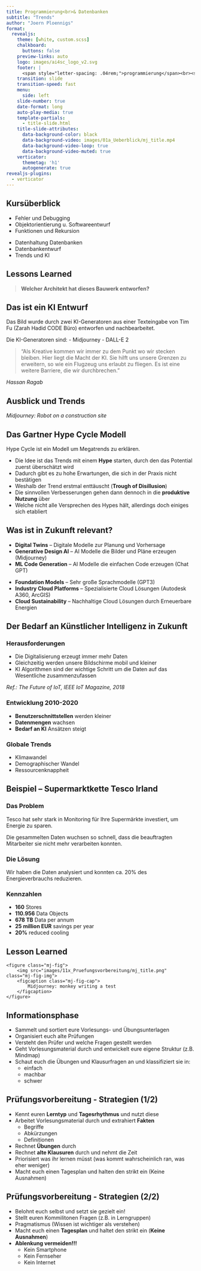 ```yaml
---
title: Programmierung<br>& Datenbanken
subtitle: "Trends"
author: "Joern Ploennigs"
format:
  revealjs:
    theme: [white, custom.scss]
    chalkboard: 
      buttons: false
    preview-links: auto
    logo: images/ai4sc_logo_v2.svg
    footer: |
      <span style="letter-spacing: .04rem;">programmierung</span><br><span style="letter-spacing: .0rem;">und datenbanken</span>
    transition: slide
    transition-speed: fast
    menu:
      side: left
    slide-number: true
    date-format: long
    auto-play-media: true
    template-partials:
      - title-slide.html 
    title-slide-attributes:
      data-background-color: black
      data-background-video: images/01a_Ueberblick/mj_title.mp4
      data-background-video-loop: true
      data-background-video-muted: true
    verticator:
      themetag: 'h1'
      autogenerate: true
revealjs-plugins:
  - verticator
---
```



## Kursüberblick

::: {.flex}
::: {.flex-item style="flex: 1;"}
- Fehler und Debugging
- Objektorientierung u. Softwareentwurf
- Funktionen und Rekursion
:::
::: {.flex-item style="flex: 1;"}
- Datenhaltung Datenbanken
- Datenbankentwurf
- Trends und KI
:::
:::



## Lessons Learned

> **Welcher Architekt hat dieses Bauwerk entworfen?**



## Das ist ein KI Entwurf

::: {.flex}
::: {.flex-item style="flex: 1;"}
Das Bild wurde durch zwei KI-Generatoren aus einer Texteingabe von Tim Fu (Zarah Hadid CODE Büro) entworfen und nachbearbeitet.

Die KI-Generatoren sind:
- Midjourney 
- DALL-E 2
:::
::: {.flex-item style="flex: 1;"}
> "Als Kreative kommen wir immer zu dem Punkt wo wir stecken bleiben. Hier liegt die Macht der KI. Sie hilft uns unsere Grenzen zu erweitern, so wie ein Flugzeug uns erlaubt zu fliegen. Es ist eine weitere Barriere, die wir durchbrechen."

*Hassan Ragab*
:::
:::



## Ausblick und Trends

*Midjourney: Robot on a construction site*



## Das Gartner Hype Cycle Modell

Hype Cycle ist ein Modell um Megatrends zu erklären.

::: {.incremental}
- Die Idee ist das Trends mit einem **Hype** starten, durch den das Potential zuerst überschätzt wird
- Dadurch gibt es zu hohe Erwartungen, die sich in der Praxis nicht bestätigen
- Weshalb der Trend erstmal enttäuscht (**Trough of Disillusion**)
- Die sinnvollen Verbesserungen gehen dann dennoch in die **produktive Nutzung** über
- Welche nicht alle Versprechen des Hypes hält, allerdings doch einiges sich etabliert
:::



## Was ist in Zukunft relevant?

::: {.flex}
::: {.flex-item style="flex: 1;"}
- **Digital Twins** – Digitale Modelle zur Planung und Vorhersage
- **Generative Design AI** – AI Modelle die Bilder und Pläne erzeugen (Midjourney)
- **ML Code Generation** – AI Modelle die einfachen Code erzeugen (Chat GPT)
:::
::: {.flex-item style="flex: 1;"}
- **Foundation Models** – Sehr große Sprachmodelle (GPT3)
- **Industry Cloud Platforms** – Spezialisierte Cloud Lösungen (Autodesk A360, ArcGIS)
- **Cloud Sustainability** – Nachhaltige Cloud Lösungen durch Erneuerbare Energien
:::
:::



## Der Bedarf an Künstlicher Intelligenz in Zukunft

::: {.flex}
::: {.flex-item style="flex: 1;"}
### Herausforderungen
- Die Digitalisierung erzeugt immer mehr Daten
- Gleichzeitig werden unsere Bildschirme mobil und kleiner
- KI Algorithmen sind der wichtige Schritt um die Daten auf das Wesentliche zusammenzufassen

*Ref.: The Future of IoT, IEEE IoT Magazine, 2018*
:::
::: {.flex-item style="flex: 1;"}
### Entwicklung 2010-2020
- **Benutzerschnittstellen** werden kleiner
- **Datenmengen** wachsen
- **Bedarf an KI** Ansätzen steigt

### Globale Trends
- Klimawandel
- Demographischer Wandel
- Ressourcenknappheit
:::
:::



## Beispiel – Supermarktkette Tesco Irland

::: {.flex}
::: {.flex-item style="flex: 1;"}
### Das Problem
Tesco hat sehr stark in Monitoring für Ihre Supermärkte investiert, um Energie zu sparen.

Die gesammelten Daten wuchsen so schnell, dass die beauftragten Mitarbeiter sie nicht mehr verarbeiten konnten.
:::
::: {.flex-item style="flex: 1;"}
### Die Lösung
Wir haben die Daten analysiert und konnten ca. 20% des Energieverbrauchs reduzieren.

### Kennzahlen
- **160** Stores
- **110.956** Data Objects  
- **678 TB** Data per annum
- **25 million EUR** savings per year
- **20%** reduced cooling
:::
:::


## Lesson Learned

<script>setSectionBackground('#66ccffff');</script>
<div class="flex-row">
<div class="col2"></div>
<div class="col3">
    <figure class="mj-fig">
        <img src="images/11x_Pruefungsvorbereitung/mj_title.png" class="mj-fig-img">
        <figcaption class="mj-fig-cap">
            Midjourney: monkey writing a test
        </figcaption>
    </figure>
  </div>
</div>

## Informationsphase

- Sammelt und sortiert eure Vorlesungs- und Übungsunterlagen
- Organisiert euch alte Prüfungen
- Versteht den Prüfer und welche Fragen gestellt werden
- Geht Vorlesungsmaterial durch und entwickelt eure eigene Struktur (z.B. Mindmap)
- Schaut euch die Übungen und Klausurfragen an und klassifiziert sie in:
  - einfach
  - machbar  
  - schwer

## Prüfungsvorbereitung - Strategien (1/2)

- Kennt euren **Lerntyp** und **Tagesrhythmus** und nutzt diese
- Arbeitet Vorlesungsmaterial durch und extrahiert **Fakten**
  - Begriffe
  - Abkürzungen
  - Definitionen
- Rechnet **Übungen** durch
- Rechnet **alte Klausuren** durch und nehmt die Zeit
- Priorisiert was ihr lernen müsst (was kommt wahrscheinlich ran, was eher weniger)
- Macht euch einen Tagesplan und halten den strikt ein (Keine Ausnahmen)


## Prüfungsvorbereitung - Strategien (2/2)

- Belohnt euch selbst und setzt sie gezielt ein!
- Stellt euren Kommilitonen Fragen (z.B. in Lerngruppen) 
- Pragmatismus (Wissen ist wichtiger als verstehen)
- Macht euch einen **Tagesplan** und haltet den strikt ein (**Keine Ausnahmen**)
- **Ablenkung vermeiden!!!**
  - Kein Smartphone
  - Kein Fernseher
  - Kein Internet
